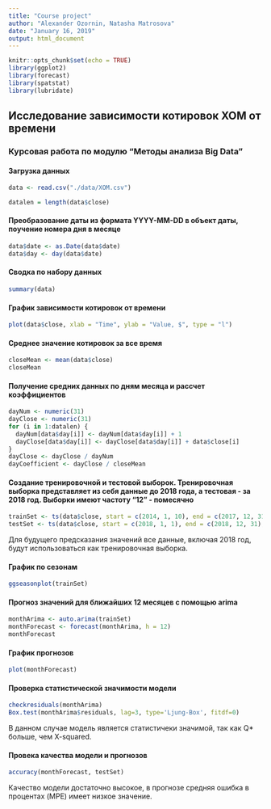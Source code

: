 ```yaml
---
title: "Course project"
author: "Alexander Ozornin, Natasha Matrosova"
date: "January 16, 2019"
output: html_document
---
```


```r
knitr::opts_chunk$set(echo = TRUE)
library(ggplot2)
library(forecast)
library(spatstat)
library(lubridate)
```

## Исследование зависимости котировок XOM от времени
### Курсовая работа по модулю "Методы анализа Big Data"

#### Загрузка данных
```r
data <- read.csv("./data/XOM.csv")
```

```r
datalen = length(data$close)
```

#### Преобразование даты из формата YYYY-MM-DD в объект даты, поучение номера дня в месяце
```r
data$date <- as.Date(data$date)
data$day <- day(data$date)
```

#### Сводка по набору данных
```r
summary(data)
```

#### График зависимости котировок от времени
```r
plot(data$close, xlab = "Time", ylab = "Value, $", type = "l")
```

#### Среднее значение котировок за все время
```r
closeMean <- mean(data$close)
closeMean
```

#### Получение средних данных по дням месяца и рассчет коэффициентов
```r
dayNum <- numeric(31)
dayClose <- numeric(31)
for (i in 1:datalen) {
  dayNum[data$day[i]] <- dayNum[data$day[i]] + 1
  dayClose[data$day[i]] <- dayClose[data$day[i]] + data$close[i]
}
dayClose <- dayClose / dayNum
dayCoefficient <- dayClose / closeMean
```

#### Создание тренировочной и тестовой выборок. Тренировочная выборка представляет из себя данные до 2018 года, а тестовая - за 2018 год. Выборки имеют частоту "12" - помесячно
```r
trainSet <- ts(data$close, start = c(2014, 1, 10), end = c(2017, 12, 31), frequency = 12)
testSet <- ts(data$close, start = c(2018, 1, 1), end = c(2018, 12, 31), frequency = 12)
```
Для будущего предсказания значений все данные, включая 2018 год, будут использоваться как тренировочная выборка.

#### График по сезонам
```r
ggseasonplot(trainSet)
```

#### Прогноз значений для ближайших 12 месяцев с помощью arima
```r
monthArima <- auto.arima(trainSet)
monthForecast <- forecast(monthArima, h = 12)
monthForecast
```

#### График прогнозов
```r
plot(monthForecast)
```

#### Проверка статистической значимости модели
```r
checkresiduals(monthArima)
Box.test(monthArima$residuals, lag=3, type='Ljung-Box', fitdf=0)
```
В данном случае модель является статистичеки значимой, так как Q* больше, чем X-squared.

#### Провека качества модели и прогнозов
```r
accuracy(monthForecast, testSet)
```
Качество модели достаточно высокое, в прогнозе средняя ошибка в процентах (MPE) имеет низкое значение.
